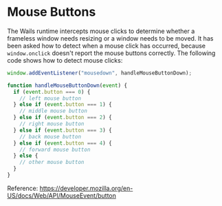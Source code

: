 # Mouse Buttons

The Wails runtime intercepts mouse clicks to determine whether a frameless
window needs resizing or a window needs to be moved. It has been asked how to
detect when a mouse click has occurred, because `window.onclick` doesn't report
the mouse buttons correctly. The following code shows how to detect mouse
clicks:

```javascript
window.addEventListener("mousedown", handleMouseButtonDown);

function handleMouseButtonDown(event) {
  if (event.button === 0) {
    // left mouse button
  } else if (event.button === 1) {
    // middle mouse button
  } else if (event.button === 2) {
    // right mouse button
  } else if (event.button === 3) {
    // back mouse button
  } else if (event.button === 4) {
    // forward mouse button
  } else {
    // other mouse button
  }
}
```

Reference: https://developer.mozilla.org/en-US/docs/Web/API/MouseEvent/button
